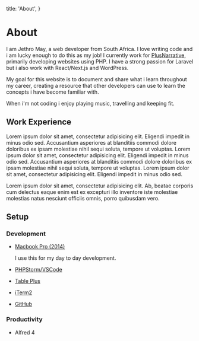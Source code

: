 
  title: 'About',
}

# About

I am Jethro May, a web developer from South Africa. I love writing code and i am lucky enough to do this as my job! I currently work for <a href="https://www.plusnarrative.com/" className="font-bold underline hover:text-blue-400">PlusNarrative</a>,
primarily developing websites using PHP. I have a strong passion for Laravel but i also work with React/Next.js and WordPress. 
                            
My goal for this website is to document and share what i learn throughout my career, creating a resource that other developers can use to learn the
concepts i have become familiar with. 

When i'm not coding i enjoy playing music, travelling and keeping fit.

## Work Experience

Lorem ipsum dolor sit amet, consectetur adipisicing elit. Eligendi impedit in minus odio
sed. Accusantium asperiores at blanditiis commodi dolore doloribus ex ipsam molestiae nihil
sequi soluta, tempore ut voluptas. Lorem ipsum dolor sit amet, consectetur adipisicing elit.
Eligendi impedit in minus odio sed. Accusantium asperiores at blanditiis commodi dolore
doloribus ex ipsam molestiae nihil sequi soluta, tempore ut voluptas. Lorem ipsum dolor sit
amet, consectetur adipisicing elit. Eligendi impedit in minus odio sed.

Lorem ipsum dolor sit amet, consectetur adipisicing elit. Ab, beatae
corporis cum delectus eaque enim est ex excepturi illo inventore iste molestiae molestias
natus nesciunt officiis omnis, porro quibusdam vero.
                            
## Setup

### Development

<ul className="list-disc mt-4 pl-4">
  <li>
    <p className="leading-normal">
        <a className="underline" href="#">Macbook Pro (2014)</a>
    </p>
    <p className="leading-normal">
        I use this for my day to day development.
    </p>
  </li>
  <li>
    <p className="leading-normal">
        <a className="underline" href="#">PHPStorm/VSCode</a>
    </p>
  </li>
  <li>
      <p className="leading-normal">
          <a className="underline" href="#">Table Plus</a>
      </p>
  </li>
  <li>
    <p className="leading-normal">
        <a className="underline" href="#">iTerm2</a>
    </p>
  </li>
  <li>
      <p className="leading-normal">
          <a className="underline" href="#">GitHub</a>
      </p>
  </li>
</ul>

### Productivity

- Alfred 4 